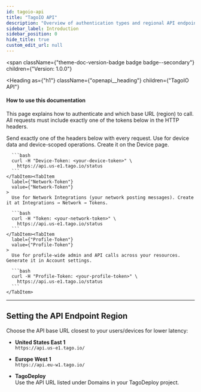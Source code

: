 ```yaml
---
id: tagoio-api
title: "TagoIO API"
description: "Overview of authentication types and regional API endpoints for TagoIO."
sidebar_label: Introduction
sidebar_position: 0
hide_title: true
custom_edit_url: null
---
```



<span
  className={"theme-doc-version-badge badge badge--secondary"}
  children={"Version: 1.0.0"}
>
</span>

<Heading
  as={"h1"}
  className={"openapi__heading"}
  children={"TagoIO API"}
>
</Heading>



#### **How to use this documentation**

This page explains how to authenticate and which base URL (region) to call.  
All requests must include exactly one of the tokens below in the HTTP headers.


<div
  style={{"marginBottom":"2rem"}}
>
  <Heading
    id={"authentication"}
    as={"h2"}
    className={"openapi-tabs__heading"}
    children={"Authentication"}
  >
  </Heading>
  Send exactly one of the headers below with every request.
  <SchemaTabs
    className={"openapi-tabs__security-schemes"}
  >
    <TabItem
      label={"Device-Token"}
      value={"Device-Token"}
    >
      Use for device data and device-scoped operations. Create it on the Device page.

      ```bash
      curl -H "Device-Token: <your-device-token>" \
        https://api.us-e1.tago.io/status
      ```
    </TabItem><TabItem
      label={"Network-Token"}
      value={"Network-Token"}
    >
      Use for Network Integrations (your network posting messages). Create it at Integrations → Network → Tokens.

      ```bash
      curl -H "Token: <your-network-token>" \
        https://api.us-e1.tago.io/status
      ```
    </TabItem><TabItem
      label={"Profile-Token"}
      value={"Profile-Token"}
    >
      Use for profile-wide admin and API calls across your resources. Generate it in Account settings.

      ```bash
      curl -H "Profile-Token: <your-profile-token>" \
        https://api.us-e1.tago.io/status
      ```
    </TabItem>
  </SchemaTabs>
</div>

---

## Setting the API Endpoint Region

Choose the API base URL closest to your users/devices for lower latency:

- **United States East 1**  
  `https://api.us-e1.tago.io/`
    
- **Europe West 1**  
  `https://api.eu-w1.tago.io/`

- **TagoDeploy**  
  Use the API URL listed under Domains in your TagoDeploy project.
